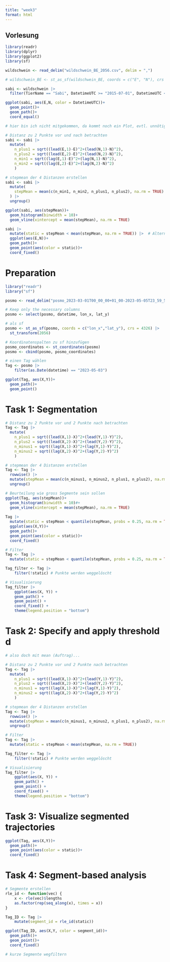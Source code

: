 ```yaml
---
title: "week3"
format: html
---
```


## Vorlesung

```r
library(readr)
library(dplyr)
library(ggplot2)
library(sf)

wildschwein <- read_delim("wildschwein_BE_2056.csv", delim = ",")

# wildschwein_BE <- st_as_sf(wildschwein_BE, coords = c("E", "N"), crs = 2056, remove = FALSE)

sabi <- wildschwein |> 
  filter(TierName == "Sabi", DatetimeUTC >= "2015-07-01", DatetimeUTC < "2015-07-03") # Fehler??? object 'DatetimeUTC' not found

ggplot(sabi, aes(E,N, color = DatetimeUTC))+
  geom_point()+
  geom_path()+
  coord_equal()

# hier bin ich nicht mitgekommen, da kommt noch ein Plot, evtl. unnötig

# Distanz zu 2 Punkte vor und nach betrachten
sabi <- sabi |> 
  mutate(
    n_plus1 = sqrt((lead(E,1)-E)^2+(lead(N,1)-N)^2),
    n_plus2 = sqrt((lead(E,2)-E)^2+(lead(N,2)-N)^2),
    n_min1 = sqrt((lag(E,1)-E)^2+(lag(N,1)-N)^2),
    n_min2 = sqrt((lag(E,2)-E)^2+(lag(N,2)-N)^2)
    )

# stepmean der 4 Distanzen erstellen
sabi <- sabi |> 
  mutate(
    stepMean = mean(c(n_min1, n_min2, n_plus1, n_plus2), na.rm = TRUE)
  ) |> 
  ungroup()

ggplot(sabi, aes(stepMean))+
  geom_histogram(binwidth = 10)+
  geom_vline(xintercept = mean(stepMean), na.rm = TRUE)

sabi |> 
  mutate(static = stepMean < mean(stepMean, na.rm = TRUE)) |>  # Alternative: quantile(stepMean, probs = 0.25, na.rm = TRUE)
  ggplot(aes(E,N))+
  geom_path()+
  geom_point(aes(color = static))+
  coord_fixed()

```

# Preparation

```r
library("readr")
library("sf")

posmo <- read_delim("posmo_2023-03-01T00_00_00+01_00-2023-05-05T23_59_59+02_00.csv")

# Keep only the necessary columns
posmo <- select(posmo, datetime, lon_x, lat_y)

# als sf
posmo <- st_as_sf(posmo, coords = c("lon_x","lat_y"), crs = 4326) |>
  st_transform(2056)

# Koordinatenspalten zu sf hinzufügen
posmo_coordinates <- st_coordinates(posmo)
posmo <- cbind(posmo, posmo_coordinates)

# einen Tag wählen
Tag <- posmo |>
    filter(as.Date(datetime) == "2023-05-03")

ggplot(Tag, aes(X,Y))+
  geom_path()+
  geom_point()
```

# Task 1: Segmentation

```r
# Distanz zu 2 Punkte vor und 2 Punkte nach betrachten
Tag <- Tag |> 
  mutate(
    n_plus1 = sqrt((lead(X,1)-X)^2+(lead(Y,1)-Y)^2),
    n_plus2 = sqrt((lead(X,2)-X)^2+(lead(Y,2)-Y)^2),
    n_minus1 = sqrt((lag(X,1)-X)^2+(lag(Y,1)-Y)^2),
    n_minus2 = sqrt((lag(X,2)-X)^2+(lag(Y,2)-Y)^2)
    )

# stepmean der 4 Distanzen erstellen
Tag <- Tag |> 
  rowwise() |> 
  mutate(stepMean = mean(c(n_minus1, n_minus2, n_plus1, n_plus2), na.rm = TRUE)) |> 
  ungroup()

# Beurteilung wie gross Segmente sein sollen
ggplot(Tag, aes(stepMean))+
  geom_histogram(binwidth = 10)#+
  geom_vline(xintercept = mean(stepMean), na.rm = TRUE)
  
Tag |> 
  mutate(static = stepMean < quantile(stepMean, probs = 0.25, na.rm = TRUE)) |>  # besser als mean, da bei mean die strecke wegfällt, welche zu fuss begangen wurde.
  ggplot(aes(X,Y))+
  geom_path()+
  geom_point(aes(color = static))+
  coord_fixed()

# Filter
Tag <- Tag |> 
  mutate(static = stepMean < quantile(stepMean, probs = 0.25, na.rm = TRUE))

Tag_filter <- Tag |>
    filter(!static) # Punkte werden weggelöscht

# Visualisierung
Tag_filter |>
    ggplot(aes(X, Y)) +
    geom_path() +
    geom_point() +
    coord_fixed() +
    theme(legend.position = "bottom")

```

# Task 2: Specify and apply threshold d

```r
# also doch mit mean (Auftrag)...

# Distanz zu 2 Punkte vor und 2 Punkte nach betrachten
Tag <- Tag |> 
  mutate(
    n_plus1 = sqrt((lead(X,1)-X)^2+(lead(Y,1)-Y)^2),
    n_plus2 = sqrt((lead(X,2)-X)^2+(lead(Y,2)-Y)^2),
    n_minus1 = sqrt((lag(X,1)-X)^2+(lag(Y,1)-Y)^2),
    n_minus2 = sqrt((lag(X,2)-X)^2+(lag(Y,2)-Y)^2)
    )

# stepmean der 4 Distanzen erstellen
Tag <- Tag |> 
  rowwise() |> 
  mutate(stepMean = mean(c(n_minus1, n_minus2, n_plus1, n_plus2), na.rm = TRUE)) |> 
  ungroup()

# Filter
Tag <- Tag |> 
  mutate(static = stepMean < mean(stepMean, na.rm = TRUE))

Tag_filter <- Tag |>
    filter(!static) # Punkte werden weggelöscht

# Visualisierung
Tag_filter |>
    ggplot(aes(X, Y)) +
    geom_path() +
    geom_point() +
    coord_fixed() +
    theme(legend.position = "bottom")

```

# Task 3: Visualize segmented trajectories

```r
ggplot(Tag, aes(X,Y))+
  geom_path()+
  geom_point(aes(color = static))+
  coord_fixed()
```

# Task 4: Segment-based analysis

```r
# Segmente erstellen
rle_id <- function(vec) {
    x <- rle(vec)$lengths
    as.factor(rep(seq_along(x), times = x))
}

Tag_ID <- Tag |>
    mutate(segment_id = rle_id(static))

ggplot(Tag_ID, aes(X,Y, color = segment_id))+
  geom_path()+
  geom_point()+
  coord_fixed()

# kurze Segmente wegfiltern


```

